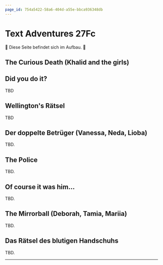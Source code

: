 ```yaml
---
page_id: 754a5422-58a6-404d-a55e-bbca936348db
---
```



# Text Adventures 27Fc
🚧 Diese Seite befindet sich im Aufbau. 🚧

## The Curious Death (Khalid and the girls)
<Game run={Adventure01.run} />

## Did you do it?
TBD

## Wellington's Rätsel
TBD

## Der doppelte Betrüger (Vanessa, Neda, Lioba)
TBD.

## The Police
TBD.

## Of course it was him...
TBD.

## The Mirrorball (Deborah, Tamia, Mariia)
TBD.

## Das Rätsel des blutigen Handschuhs
TBD.

---